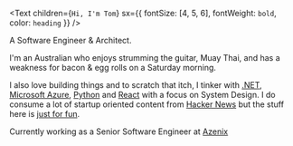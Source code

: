 <Text
  children={`Hi, I'm Tom`}
  sx={{ fontSize: [4, 5, 6], fontWeight: `bold`, color: `heading` }}
/>

A Software Engineer & Architect.

I'm an Australian who enjoys strumming the guitar, 
Muay Thai, and has a weakness for bacon & egg rolls on 
a Saturday morning.

I also love building things and to scratch that itch,
I tinker with [.NET](https://learn.microsoft.com/en-us/dotnet/), [Microsoft Azure](https://learn.microsoft.com/en-us/azure/architecture/), [Python](https://www.python.org) and [React](https://reactjs.org) with a focus 
on System Design. I do consume a lot of startup oriented content from [Hacker News](https://news.ycombinator.com) but the stuff here is [just for fun](https://justforfunnoreally.dev).

Currently working as a Senior Software Engineer at [Azenix](https://www.azenix.com.au)